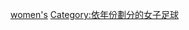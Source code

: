 {{portal|足球}}
{{year by category
|m=2
|c=0
|d=1
|y=5
|cat=女子足球
|sortkey=女子足球
|parent=依年份劃分的女子足球
|subcat=2015年足球
}}
[[Category:2015年足球|women's]]
[[Category:依年份劃分的女子足球|Category:依年份劃分的女子足球]]